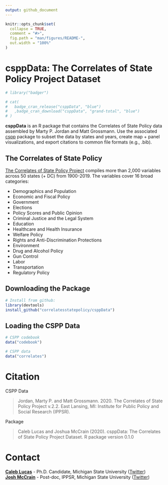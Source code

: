 ```yaml
---
output: github_document
---
```


<!-- README.md is generated from README.Rmd. Please edit that file -->

```r
knitr::opts_chunk$set(
  collapse = TRUE,
  comment = "#>",
  fig.path = "man/figures/README-",
  out.width = "100%"
)
```

# csppData: The Correlates of State Policy Project Dataset

```r
# library("badger")
```

<!-- badges: start -->
```r
# cat(
# 	badge_cran_release("csppData", "blue")
# 	,badge_cran_download("csppData", "grand-total", "blue")
# )
```
<!-- badges: end -->

**csppData** is an R package that contains the Correlates of State Policy data assembled by Marty P. Jordan and Matt Grossmann. Use the associated [cspp](https://github.com/correlatesstatepolicy/cspp) package to subset the data by states and years, create map + panel visualizations, and export citations to common file formats (e.g., .bib).

## The Correlates of State Policy

[The Correlates of State Policy Project](http://ippsr.msu.edu/public-policy/correlates-state-policy) compiles more than 2,000 variables across 50 states (+ DC) from 1900-2019. The variables cover 16 broad categories:

* Demographics and Population
* Economic and Fiscal Policy
* Government
* Elections
* Policy Scores and Public Opinion
* Criminal Justice and the Legal System
* Education
* Healthcare and Health Insurance
* Welfare Policy
* Rights and Anti-Discrimination Protections
* Environment
* Drug and Alcohol Policy
* Gun Control
* Labor
* Transportation
* Regulatory Policy


## Downloading the Package

```r
# Install from github:
library(devtools)
install_github("correlatesstatepolicy/csppData")

```

## Loading the CSPP Data

```r
# CSPP codebook
data("codebook")

# CSPP data
data("correlates")

```

# Citation

CSPP Data

> Jordan, Marty P. and Matt Grossmann. 2020. The Correlates of State Policy Project v.2.2.
East Lansing, MI: Institute for Public Policy and Social Research (IPPSR).

Package

> Caleb Lucas and Joshua McCrain (2020). csppData: The Correlates of State Policy Project Dataset.
R package version 0.1.0

# Contact

[**Caleb Lucas**](https://caleblucas.com/) - Ph.D. Candidate, Michigan State University ([Twitter](https://twitter.com/caleblucas)) <br />
[**Josh McCrain**](http://joshuamccrain.com) - Post-doc, IPPSR, Michigan State University ([Twitter](https://twitter.com/joshmccrain))
